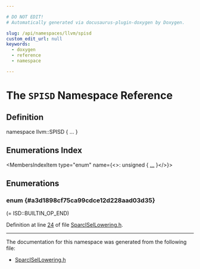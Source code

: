 ```yaml
---

# DO NOT EDIT!
# Automatically generated via docusaurus-plugin-doxygen by Doxygen.

slug: /api/namespaces/llvm/spisd
custom_edit_url: null
keywords:
  - doxygen
  - reference
  - namespace

---
```





# The `SPISD` Namespace Reference

<DoxygenPage pluginConfig={pluginConfig}>



## Definition

<CodeBlock>namespace llvm::SPISD &#123; ... &#125;</CodeBlock>

## Enumerations Index

<MembersIndex>

<MembersIndexItem
  type="enum"
  name={<>: unsigned &#123; <a href="#a3d1898cf75ca99cdce12d228aad03d35">...</a> &#125;</>}>
</MembersIndexItem>

</MembersIndex>


<SectionDefinition>

## Enumerations

### enum  {#a3d1898cf75ca99cdce12d228aad03d35}

<MemberDefinition
  prototype="enum llvm::SPISD::NodeType : unsigned">

<EnumerationList title="Enumeration values">

<Link id="a3d1898cf75ca99cdce12d228aad03d35a27b3db85b70e06b585791b94f9588498" />
<EnumerationListItem name="FIRST_NUMBER">
 (= ISD::BUILTIN&#95;OP&#95;END)
</EnumerationListItem>

<Link id="a3d1898cf75ca99cdce12d228aad03d35aee173683795c69db043c057180a0c24e" />
<EnumerationListItem name="CMPICC">

</EnumerationListItem>

<Link id="a3d1898cf75ca99cdce12d228aad03d35a7bcd9a91adcf12703a32ba84c8862873" />
<EnumerationListItem name="CMPFCC">

</EnumerationListItem>

<Link id="a3d1898cf75ca99cdce12d228aad03d35a615b9435b359afc4ac41e8512beb59ea" />
<EnumerationListItem name="CMPFCC_V9">

</EnumerationListItem>

<Link id="a3d1898cf75ca99cdce12d228aad03d35a4160ab34383285d68f77158bc9fe5c46" />
<EnumerationListItem name="BRICC">

</EnumerationListItem>

<Link id="a3d1898cf75ca99cdce12d228aad03d35a2b7c862577b27caf7cf95593afa80efb" />
<EnumerationListItem name="BPICC">

</EnumerationListItem>

<Link id="a3d1898cf75ca99cdce12d228aad03d35a7dd96ca405c8c5eff4859c546ebcc90d" />
<EnumerationListItem name="BPXCC">

</EnumerationListItem>

<Link id="a3d1898cf75ca99cdce12d228aad03d35ad17a88625c7d2528aa275430a3aa013e" />
<EnumerationListItem name="BRFCC">

</EnumerationListItem>

<Link id="a3d1898cf75ca99cdce12d228aad03d35ac3579dff33e5299d880e89abd2eb200e" />
<EnumerationListItem name="BRFCC_V9">

</EnumerationListItem>

<Link id="a3d1898cf75ca99cdce12d228aad03d35a849a571c08b32ebe76e20e6e06c02918" />
<EnumerationListItem name="BR_REG">

</EnumerationListItem>

<Link id="a3d1898cf75ca99cdce12d228aad03d35a52206dee1158f69604c50a230c255c01" />
<EnumerationListItem name="SELECT_ICC">

</EnumerationListItem>

<Link id="a3d1898cf75ca99cdce12d228aad03d35a210eedf63f9f1b7ca903a027cc1b4458" />
<EnumerationListItem name="SELECT_XCC">

</EnumerationListItem>

<Link id="a3d1898cf75ca99cdce12d228aad03d35abda9c95ee3b4c99e97ebb1ad56d50e2f" />
<EnumerationListItem name="SELECT_FCC">

</EnumerationListItem>

<Link id="a3d1898cf75ca99cdce12d228aad03d35a180b9006417261ba1c689ca088810cc3" />
<EnumerationListItem name="SELECT_REG">

</EnumerationListItem>

<Link id="a3d1898cf75ca99cdce12d228aad03d35a154b73611a4eb455f9b37af8b9e09e8b" />
<EnumerationListItem name="Hi">

</EnumerationListItem>

<Link id="a3d1898cf75ca99cdce12d228aad03d35a9e72c1acace3b907901e215f668085a6" />
<EnumerationListItem name="Lo">

</EnumerationListItem>

<Link id="a3d1898cf75ca99cdce12d228aad03d35ad33751a842f525acd8ffc4f9bf9d6f4b" />
<EnumerationListItem name="FTOI">

</EnumerationListItem>

<Link id="a3d1898cf75ca99cdce12d228aad03d35ac0bd422e0c9af4aa321ee39ef34837b3" />
<EnumerationListItem name="ITOF">

</EnumerationListItem>

<Link id="a3d1898cf75ca99cdce12d228aad03d35ac1d0665fd7c7b7f60eae74c83894fd44" />
<EnumerationListItem name="FTOX">

</EnumerationListItem>

<Link id="a3d1898cf75ca99cdce12d228aad03d35a63621d0b8667a4577f24282d736ed650" />
<EnumerationListItem name="XTOF">

</EnumerationListItem>

<Link id="a3d1898cf75ca99cdce12d228aad03d35ad850a16944c76310207c76144c671fe6" />
<EnumerationListItem name="CALL">

</EnumerationListItem>

<Link id="a3d1898cf75ca99cdce12d228aad03d35a53cf9620d59d409ce4ac938c8a69c033" />
<EnumerationListItem name="RET_GLUE">

</EnumerationListItem>

<Link id="a3d1898cf75ca99cdce12d228aad03d35ac6381bf059519add497cb2da3a33db6f" />
<EnumerationListItem name="GLOBAL_BASE_REG">

</EnumerationListItem>

<Link id="a3d1898cf75ca99cdce12d228aad03d35a72f01d37a839894dc51486aca05cf1d1" />
<EnumerationListItem name="FLUSHW">

</EnumerationListItem>

<Link id="a3d1898cf75ca99cdce12d228aad03d35a3c580eac1cc15b32f48917609a1bf56b" />
<EnumerationListItem name="TAIL_CALL">

</EnumerationListItem>

<Link id="a3d1898cf75ca99cdce12d228aad03d35a06394b87de34caf1268847eafe1da5b2" />
<EnumerationListItem name="TLS_ADD">

</EnumerationListItem>

<Link id="a3d1898cf75ca99cdce12d228aad03d35a8d369f22424360c97ef7bb6459701598" />
<EnumerationListItem name="TLS_LD">

</EnumerationListItem>

<Link id="a3d1898cf75ca99cdce12d228aad03d35a0689b4f4adb0bc28f3ec0cb2f7241f5a" />
<EnumerationListItem name="TLS_CALL">

</EnumerationListItem>

<Link id="a3d1898cf75ca99cdce12d228aad03d35a7c9f7d96c222e3cc4e7dc45fd3b3bc51" />
<EnumerationListItem name="LOAD_GDOP">

</EnumerationListItem>

</EnumerationList>

Definition at line <a href="/docs/api/files/lib/lib/target/lib/target/sparc/sparcisellowering-h/#l00024">24</a> of file <a href="/docs/api/files/lib/lib/target/lib/target/sparc/sparcisellowering-h">SparcISelLowering.h</a>.
</MemberDefinition>

</SectionDefinition>

<hr/>

The documentation for this namespace was generated from the following file:

<ul>
<li><a href="/docs/api/files/lib/lib/target/lib/target/sparc/sparcisellowering-h">SparcISelLowering.h</a></li>
</ul>

</DoxygenPage>
